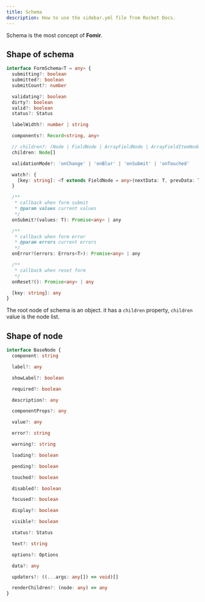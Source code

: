 ```yaml
---
title: Schema
description: How to use the sidebar.yml file from Rocket Docs.
---
```


Schema is the most concept of **Fomir**.

## Shape of schema

```ts
interface FormSchema<T = any> {
  submitting?: boolean
  submitted?: boolean
  submitCount?: number

  validating?: boolean
  dirty?: boolean
  valid?: boolean
  status?: Status

  labelWidth?: number | string

  components?: Record<string, any>

  // children?: (Node | FieldNode | ArrayFieldNode | ArrayFieldItemNode)[]
  children: Node[]

  validationMode?: 'onChange' | 'onBlur' | 'onSubmit' | 'onTouched'

  watch?: {
    [key: string]: <T extends FieldNode = any>(nextData: T, prevData: T) => any
  }

  /**
   * callback when form submit
   * @param values current values
   */
  onSubmit?(values: T): Promise<any> | any

  /**
   * callback when form error
   * @param errors current errors
   */
  onError?(errors: Errors<T>): Promise<any> | any

  /**
   * callback when reset form
   */
  onReset?(): Promise<any> | any

  [key: string]: any
}
```

The root node of schema is an object. it has a `children` property, `children` value is the node list.

## Shape of node

```ts
interface BaseNode {
  component: string

  label?: any

  showLabel?: boolean

  required?: boolean

  description?: any

  componentProps?: any

  value?: any

  error?: string

  warning?: string

  loading?: boolean

  pending?: boolean

  touched?: boolean

  disabled?: boolean

  focused?: boolean

  display?: boolean

  visible?: boolean

  status?: Status

  text?: string

  options?: Options

  data?: any

  updaters?: ((...args: any[]) => void)[]

  renderChildren?: (node: any) => any
}
```
